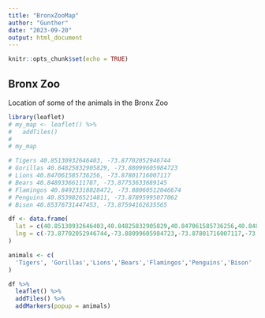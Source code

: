 ---
title: "BronxZooMap"
author: "Gunther"
date: "2023-09-20"
output: html_document
---

```{r setup, include=FALSE}
knitr::opts_chunk$set(echo = TRUE)
```

## Bronx Zoo
Location of some of the animals in the Bronx Zoo


```{r}
library(leaflet)
# my_map <- leaflet() %>% 
#   addTiles()
# 
# my_map

# Tigers 40.85130932646403, -73.87702052946744
# Gorillas 40.84825832905829, -73.88099605984723
# Lions 40.847061585736256, -73.87801716007117
# Bears 40.84893366111787, -73.87753633689145
# Flamingos 40.84923318828472, -73.88060512046674
# Penguins 40.85398265214811, -73.87895995077062
# Bison 40.85376731447453, -73.87594162635565

df <- data.frame(
  lat = c(40.85130932646403,40.84825832905829,40.847061585736256,40.84893366111787,40.84923318828472,40.85398265214811,40.85376731447453),
  lng = c(-73.87702052946744,-73.88099605984723,-73.87801716007117,-73.87753633689145,-73.88060512046674,-73.87895995077062,-73.87594162635565)
)

animals <- c(
  'Tigers', 'Gorillas','Lions','Bears','Flamingos','Penguins','Bison'
)

df %>% 
  leaflet() %>%
  addTiles() %>%
  addMarkers(popup = animals)

```
